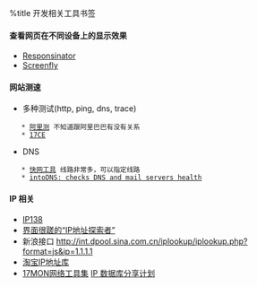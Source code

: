 %title 开发相关工具书签

==== 查看网页在不同设备上的显示效果 ====
* [[http://www.responsinator.com|Responsinator]]
* [[http://quirktools.com/screenfly|Screenfly]]

==== 网站测速 ====
* 多种测试(http, ping, dns, trace)
    * [[http://alibench.com|阿里测]] 不知道跟阿里巴巴有没有关系
    * [[http://17ce.com|17CE]]
* DNS
    * [[http://tools.fastweb.com.cn/index.php/Index/Mdig|快网工具]] 线路非常多，可以指定线路
    * [[http://www.intodns.com/|intoDNS: checks DNS and mail servers health]]

==== IP 相关 ====
* [[http://ip138.com|IP138]]
* [[http://ipseeker.cn/|界面很蹉的“IP地址探索者”]]
* 新浪接口 http://int.dpool.sina.com.cn/iplookup/iplookup.php?format=js&ip=1.1.1.1
* [[http://ip.taobao.com/|淘宝IP地址库]]
* [[http://tool.17mon.cn/|17MON网络工具集]] [[http://tool.17mon.cn/ipgeo.php|IP 数据库分享计划]]
